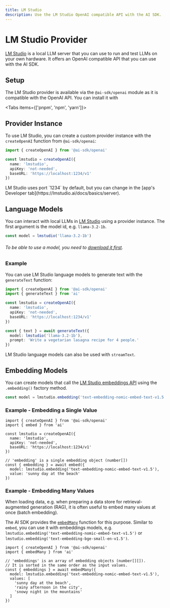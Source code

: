 ```yaml
---
title: LM Studio
description: Use the LM Studio OpenAI compatible API with the AI SDK.
---
```


# LM Studio Provider

[LM Studio](https://lmstudio.ai/) is a local LLM server that you can use to run and test LLMs on your own hardware.
It offers an OpenAI compatible API that you can use with the AI SDK.

## Setup

The LM Studio provider is available via the `@ai-sdk/openai` module as it is compatible with the OpenAI API.
You can install it with

<Tabs items={['pnpm', 'npm', 'yarn']}>
  <Tab>
    <Snippet text="pnpm add @ai-sdk/openai" dark />
  </Tab>
  <Tab>
    <Snippet text="npm install @ai-sdk/openai" dark />
  </Tab>
  <Tab>
    <Snippet text="yarn add @ai-sdk/openai" dark />
  </Tab>
</Tabs>

## Provider Instance

To use LM Studio, you can create a custom provider instance with the `createOpenAI` function from `@ai-sdk/openai`:

```ts
import { createOpenAI } from '@ai-sdk/openai'

const lmstudio = createOpenAI({
  name: 'lmstudio',
  apiKey: 'not-needed',
  baseURL: 'https://localhost:1234/v1'
})
```

<Note>
  LM Studio uses port `1234` by default, but you can change in the [app's
  Developer tab](https://lmstudio.ai/docs/basics/server).
</Note>

## Language Models

You can interact with local LLMs in [LM Studio](https://lmstudio.ai/docs/basics/server#endpoints-overview) using a provider instance.
The first argument is the model id, e.g. `llama-3.2-1b`.

```ts
const model = lmstudio('llama-3.2-1b')
```

###### To be able to use a model, you need to [download it first](https://lmstudio.ai/docs/basics/download-model).

### Example

You can use LM Studio language models to generate text with the `generateText` function:

```ts
import { createOpenAI } from '@ai-sdk/openai'
import { generateText } from 'ai'

const lmstudio = createOpenAI({
  name: 'lmstudio',
  apiKey: 'not-needed',
  baseURL: 'https://localhost:1234/v1'
})

const { text } = await generateText({
  model: lmstudio('llama-3.2-1b'),
  prompt: 'Write a vegetarian lasagna recipe for 4 people.'
})
```

LM Studio language models can also be used with `streamText`.

## Embedding Models

You can create models that call the [LM Studio embeddings API](https://lmstudio.ai/docs/basics/server#endpoints-overview)
using the `.embedding()` factory method.

```ts
const model = lmstudio.embedding('text-embedding-nomic-embed-text-v1.5')
```

### Example - Embedding a Single Value

```tsx
import { createOpenAI } from '@ai-sdk/openai'
import { embed } from 'ai'

const lmstudio = createOpenAI({
  name: 'lmstudio',
  apiKey: 'not-needed',
  baseURL: 'https://localhost:1234/v1'
})

// 'embedding' is a single embedding object (number[])
const { embedding } = await embed({
  model: lmstudio.embedding('text-embedding-nomic-embed-text-v1.5'),
  value: 'sunny day at the beach'
})
```

### Example - Embedding Many Values

When loading data, e.g. when preparing a data store for retrieval-augmented generation (RAG),
it is often useful to embed many values at once (batch embedding).

The AI SDK provides the [`embedMany`](/docs/reference/ai-sdk-core/embed-many) function for this purpose.
Similar to `embed`, you can use it with embeddings models,
e.g. `lmstudio.embedding('text-embedding-nomic-embed-text-v1.5')` or `lmstudio.embedding('text-embedding-bge-small-en-v1.5')`.

```tsx
import { createOpenAI } from '@ai-sdk/openai'
import { embedMany } from 'ai'

// 'embeddings' is an array of embedding objects (number[][]).
// It is sorted in the same order as the input values.
const { embeddings } = await embedMany({
  model: lmstudio.embedding('text-embedding-nomic-embed-text-v1.5'),
  values: [
    'sunny day at the beach',
    'rainy afternoon in the city',
    'snowy night in the mountains'
  ]
})
```
